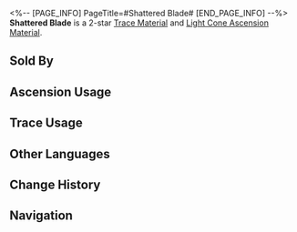 <%-- [PAGE_INFO]
PageTitle=#Shattered Blade#
[END_PAGE_INFO] --%>
{{Item Infobox
|id          = 110111
|image       = Item Shattered Blade.png{{subst:void|<!--$UPLOAD:<<SpriteOutput/ItemFigures/110111.png>-<Item Shattered Blade.png>-<Item Icons>>-->}}
|type        = Trace Material
|type2       = Light Cone Ascension Material
|invCategory = Upgrade Materials
|rarity      = 2
|effect      = 
|description = Weapon fragments left behind by members of the Antimatter Legion. Used to level up Traces slightly for {{Color|h|Destruction}} characters.
|source1     = [[Calyx (Crimson): Bud of Destruction (undefined)]]
|source2     = [[Embers Exchange]]
|source3     = [[Omni-Synthesizer]] &mdash; Material Exchange
}}
{{Description|This brand represents their rank and accomplishments in the name of Destruction.<br />The master of this weapon rides on a scarlet horse to ignite cities, to take peace from humankind, and to bring down nations akin to anthills.<br /><br />''"The bearer of this brand is tasked with driving peace out of nations."''}}
'''Shattered Blade''' is a 2-star [[Trace Material]] and [[Light Cone Ascension Material]].

==Sold By==
{{Shop Availability}}

==Ascension Usage==
{{Ascension Usage}}

==Trace Usage==
{{Trace Usage}}

==Other Languages==
{{Other Languages
|en   = Shattered Blade
|zhs  = 破碎残刃
|zht  = 破碎殘刃
|ja   = 破砕の刃切
|ko   = 부서진 칼날
|es   = Espada rota
|fr   = Lame brisée
|ru   = Расколотый клинок
|th   = Shattered Blade
|vi   = Lưỡi Đao Tử Vong
|de   = Zerbrochene Klinge
|id   = Shattered Blade
|pt   = Lâmina Despedaçada
}}

==Change History==
{{Change History|1.0}}

==Navigation==
{{Upgrade Material Navbox}}